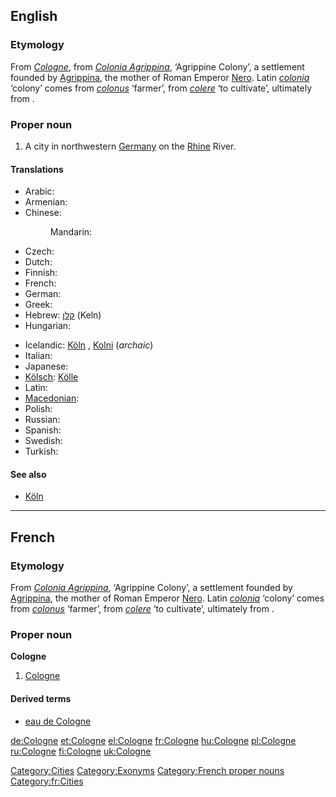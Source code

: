 {{also|cologne}}
==English==
{{wikipedia}}

===Etymology===
From {{etyl|fr}} ''[[#French|Cologne]]'', from {{etyl|la}} ''[[Colonia Agrippina]]'', ‘Agrippine Colony’, a settlement founded by [[w:Agrippina the Younger|Agrippina]], the mother of Roman Emperor [[w:Nero|Nero]]. Latin ''[[colonia]]'' ‘colony’ comes from ''[[colonus]]'' ‘farmer’, from ''[[colere]]'' ‘to cultivate’, ultimately from {{proto|Indo-European|kwel}}.

===Proper noun===
{{en-proper noun}}

# A city in northwestern [[Germany]] on the [[Rhine]] River.

====Translations====
{{trans-top|city in Germany}}
* Arabic: {{t|ar|كولونيا|f|tr=kuluunya|sc=Arab}}
* Armenian: {{t-|hy|Քյոլն|tr=K'yoln|sc=Armn|xs=Armenian}}
* Chinese:
*: Mandarin: {{t|cmn|科隆|tr=Kēlóng|sc=Hani|xs=Mandarin}}
* Czech: {{t-|cs|Kolín nad Rýnem}}
* Dutch: {{t-|nl|Keulen|n}}
* Finnish: {{t+|fi|Köln}}
* French: {{t+|fr|Cologne|f}}
* German: {{t+|de|Köln|n}}
* Greek: {{t+|el|Κολωνία|f|tr=Kolonía|sc=Grek}}
* Hebrew: [[קלן]] (Keln)
* Hungarian: {{t+|hu|Köln}}
{{trans-mid}}
* Icelandic: [[Köln#Icelandic|Köln]] {{f}}, [[Kolni]] {{f}} (''archaic'')
* Italian: {{t-|it|Colonia|f}}
* Japanese: {{t-|ja|ケルン|tr=Kerun|sc=Jpan}}
* [[Kölsch]]: [[Kölle]] {{f}}
* Latin: {{t-|la|Colonia Agrippina|f}}
* [[Macedonian]]: {{t|mk|Келн|m|tr=Kéln|sc=Cyrl|xs=Macedonian}}
* Polish: {{t+|pl|Kolonia|f}}
* Russian: {{t|ru|Кёльн|m|tr=Kjol’n|sc=Cyrl}}
* Spanish: {{t+|es|Colonia|f}}
* Swedish: {{t+|sv|Köln|c}}
* Turkish: {{t-|tr|Köln}}
{{trans-bottom}}

====See also====
* [[Köln]]

[[Category:Cities]]
[[Category:Exonyms]]

----

==French==

===Etymology===
From {{etyl|la|fr}} ''[[Colonia Agrippina]]'', ‘Agrippine Colony’, a settlement founded by [[w:Agrippina the Younger|Agrippina]], the mother of Roman Emperor [[w:Nero|Nero]]. Latin ''[[colonia]]'' ‘colony’ comes from ''[[colonus]]'' ‘farmer’, from ''[[colere]]'' ‘to cultivate’, ultimately from {{proto|Indo-European|kwel}}.

===Proper noun===
'''Cologne''' {{f}}

# [[#English|Cologne]]

====Derived terms====
* [[eau de Cologne]]

[[Category:French proper nouns]]
[[Category:fr:Cities]]

[[de:Cologne]]
[[et:Cologne]]
[[el:Cologne]]
[[fr:Cologne]]
[[hu:Cologne]]
[[pl:Cologne]]
[[ru:Cologne]]
[[fi:Cologne]]
[[uk:Cologne]]